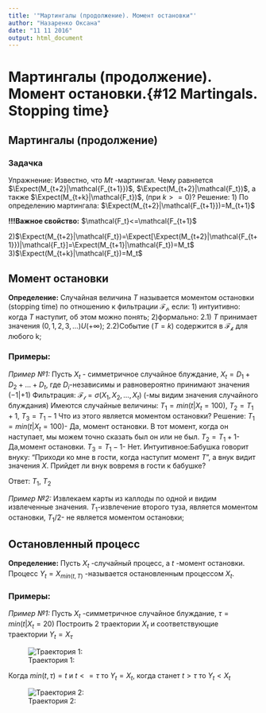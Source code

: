 ```yaml
---
title: '"Мартингалы (продолжение). Момент остановки"'
author: "Назаренко Оксана"
date: "11 11 2016"
output: html_document
---
```


# Мартингалы (продолжение). Момент остановки.{#12 Martingals. Stopping time}
##  Мартингалы (продолжение) 
### Задачка
Упражнение:
Известно, что $Mt$ -мартингал. Чему равняется $\Expect(M_{t+2}|\mathcal{F_{t+1}})$, $\Expect(M_{t+2}|\mathcal{F_t})$,
 а также $\Expect(M_{t+k}|\mathcal{F_t})$, (при $k>= 0$)?
Решение:
1) По определению мартингала: $\Expect(M_{t+2}|\mathcal{F_{t+1}})=M_{t+1}$

**!!!Важное свойство:** $\mathcal{F_t}<=\mathcal{F_{t+1}$

2)$\Expect(M_{t+2}|\mathcal{F_t})=\Expect[\Expect(M_{t+2}|\mathcal{F_{t+1}})|\mathcal{F_t}]=\Expect(M_{t+1}|\mathcal{F_t})=M_t$
3)$\Expect(M_{t+k}|\mathcal{F_t})=M_t$

## Момент остановки 

**Определение:**
Случайная величина $T$ называется моментом остановки (stopping time) по отношению к фильтрации $\mathcal{F_t}$, если:
1) интуитивно: когда $T$ наступит, об этом можно понять;
2)формально:
2.1) $T$ принимает значения $({0,1,2,3,\ldots }) U (+\infty)$;
2.2)Событие $(T=k)$ содержится в $\mathcal{F_k}$ для любого k;

### Примеры:
*Пример №1:*
Пусть $X_t$ - симметричное случайное блуждание,
$X_t=D_1+D_2+\ldots+D_t$, где $D_i$-независимы и равновероятно принимают значения $(-1|+1)$
Фильтрация:
$\mathcal{F_t}=\sigma(X_1,X_2,\ldots,X_t)$ (-мы видим значения случайного блуждания)
Имеются случайные величины:
$T_1=min(t|X_t=100)$,
$T_2=T_1+1$,
$T_3=T_1-1$
Что из этого является моментом остановки?
Решение: 
$T_1=min(t|X_t=100)$- Да, момент остановки.
В тот момент, когда он наступает, мы можем точно сказать был он или не был.
$T_2=T_1+1$- Да,момент остановки.
$T_3=T_1-1$- Нет.
Интуитивное:Бабушка говорит внуку: "Приходи ко мне в гости, когда наступит момент $T$ ", а внук видит значения $X$. Прийдет ли внук вовремя в гости к бабушке? 

Ответ: $T_1$, $T_2$

*Пример №2:*
Извлекаем карты из каллоды по одной и видим извлеченные значения.
$T_1$-извлечение второго туза, является моментом остановки,
$T_1/2$- не является моментом остановки;

## Остановленный процесс

**Определение:**
Пусть $X_t$ -случайный процесс, а $t$ -момент остановки.
Процесс $Y_t=X_{min(t,T)}$ -называется остановленным процессом $X_t$.

### Примеры:
*Пример №1:*
Пусть $X_t$ -симметричное случайное блуждание,
$\tau=min(t|X_t=20)$
Построить 2 траектории $X_t$ и соответствующие траектории $Y_t=X_{\tau}$

![Траектория 1:](https://ggbm.at/ere2A7sq)

Когда $min(t,\tau)=t$ и $t<=\tau$ то $Y_t=X_t$,
когда станет $t>\tau$ то $Y_t<X_t$

![Траектория 2:](https://ggbm.at/eyDCHPp2)







